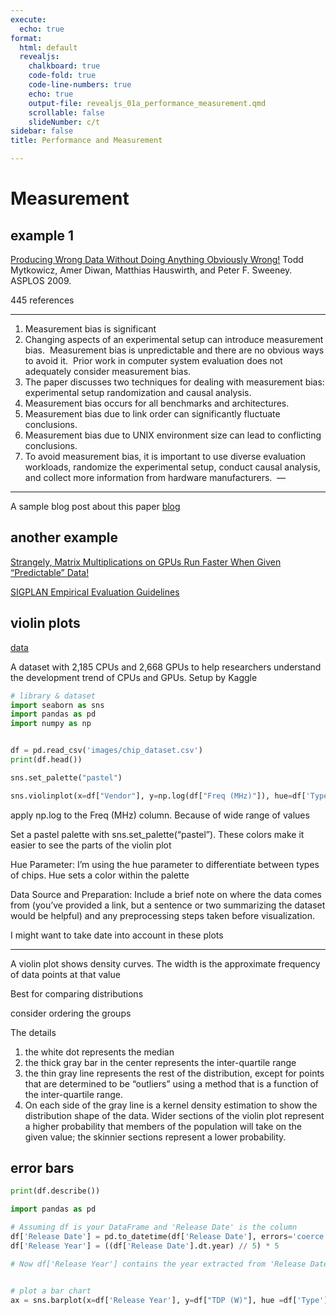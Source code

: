 ```yaml
---
execute:
  echo: true
format:
  html: default
  revealjs:
    chalkboard: true
    code-fold: true
    code-line-numbers: true
    echo: true
    output-file: revealjs_01a_performance_measurement.qmd
    scrollable: false
    slideNumber: c/t
sidebar: false
title: Performance and Measurement

---
```


# Measurement 


## example 1


[ Producing Wrong Data Without Doing Anything Obviously Wrong!](papers/wrong_data.pdf) Todd Mytkowicz, Amer Diwan, Matthias Hauswirth, and Peter F. Sweeney. ASPLOS 2009.

445 references 


---

1. Measurement bias is significant
1. Changing aspects of an experimental setup can introduce measurement bias. ​
Measurement bias is unpredictable and there are no obvious ways to avoid it. ​
Prior work in computer system evaluation does not adequately consider measurement bias. ​
1. The paper discusses two techniques for dealing with measurement bias: experimental setup randomization and causal analysis. ​
1. Measurement bias occurs for all benchmarks and architectures. ​
1. Measurement bias due to link order can significantly fluctuate conclusions. ​
1. Measurement bias due to UNIX environment size can lead to conflicting conclusions. ​
1. To avoid measurement bias, it is important to use diverse evaluation workloads, randomize the experimental setup, conduct causal analysis, and collect more information from hardware manufacturers. ​
 ---

---

A sample blog post about this paper
[blog](https://www.cs.cornell.edu/courses/cs6120/2019fa/blog/measurement/)

## another example

[Strangely, Matrix Multiplications on GPUs Run Faster When Given "Predictable" Data!](https://www.thonking.ai/p/strangely-matrix-multiplications)

[SIGPLAN Empirical Evaluation Guidelines](https://www.sigplan.org/Resources/EmpiricalEvaluation/)


## violin plots 

[data](https://www.kaggle.com/datasets/michaelbryantds/cpu-and-gpu-product-data)

A dataset with 2,185 CPUs and 2,668 GPUs to help researchers understand the development trend of CPUs and GPUs. Setup by Kaggle



```python

# library & dataset
import seaborn as sns
import pandas as pd
import numpy as np


df = pd.read_csv('images/chip_dataset.csv')
print(df.head())

sns.set_palette("pastel")

sns.violinplot(x=df["Vendor"], y=np.log(df["Freq (MHz)"]), hue=df['Type'])


```

apply np.log to the Freq (MHz) column.  Because of wide range of values

Set a pastel palette with sns.set_palette("pastel"). These colors make it easier to see the parts of the violin plot

Hue Parameter: I'm using the hue parameter to differentiate between types of chips. Hue sets a color within the palette

Data Source and Preparation: Include a brief note on where the data comes from (you've provided a link, but a sentence or two summarizing the dataset would be helpful) and any preprocessing steps taken before visualization.


I might want to take date into account in these plots

----

A violin plot shows density curves.  The width is the approximate frequency of data points at that value 

Best for comparing distributions 

consider ordering the groups 

The details 

1. the white dot represents the median
1. the thick gray bar in the center represents the inter-quartile range
1. the thin gray line represents the rest of the distribution, except for points that are determined to be “outliers” using a method that is a function of the inter-quartile range.
1. On each side of the gray line is a kernel density estimation to show the distribution shape of the data. Wider sections of the violin plot represent a higher probability that members of the population will take on the given value; the skinnier sections represent a lower probability.


## error bars 

```python

print(df.describe())

import pandas as pd

# Assuming df is your DataFrame and 'Release Date' is the column
df['Release Date'] = pd.to_datetime(df['Release Date'], errors='coerce')
df['Release Year'] = ((df['Release Date'].dt.year) // 5) * 5

# Now df['Release Year'] contains the year extracted from 'Release Date'


# plot a bar chart
ax = sns.barplot(x=df['Release Year'], y=df["TDP (W)"], hue =df['Type'], estimator=np.mean, errorbar=("sd"))

```

